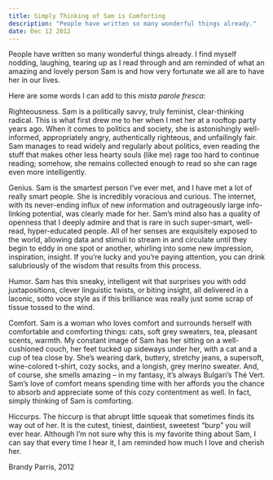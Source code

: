 ```yaml
---
title: Simply Thinking of Sam is Comforting
description: "People have written so many wonderful things already." 
date: Dec 12 2012
---
```


People have written so many wonderful things already. I find myself nodding, laughing, tearing up as I read through and am reminded of what an amazing and lovely person Sam is and how very fortunate we all are to have her in our lives.

Here are some words I can add to this _mista parole fresca_:

Righteousness. Sam is a politically savvy, truly feminist, clear-thinking radical. This is what first drew me to her when I met her at a rooftop party years ago. When it comes to politics and society, she is astonishingly well-informed, appropriately angry, authentically righteous, and unfailingly fair. Sam manages to read widely and regularly about politics, even reading the stuff that makes other less hearty souls (like me) rage too hard to continue reading; somehow, she remains collected enough to read so she can rage even more intelligently.

Genius. Sam is the smartest person I’ve ever met, and I have met a lot of really smart people. She is incredibly voracious and curious. The internet, with its never-ending influx of new information and outrageously large info-linking potential, was clearly made for her. Sam’s mind also has a quality of openness that I deeply admire and that is rare in such super-smart, well-read, hyper-educated people. All of her senses are exquisitely exposed to the world, allowing data and stimuli to stream in and circulate until they begin to eddy in one spot or another, whirling into some new impression, inspiration, insight. If you’re lucky and you’re paying attention, you can drink salubriously of the wisdom that results from this process.

Humor. Sam has this sneaky, intelligent wit that surprises you with odd juxtapositions, clever linguistic twists, or biting insight, all delivered in a laconic, sotto voce style as if this brilliance was really just some scrap of tissue tossed to the wind.

Comfort. Sam is a woman who loves comfort and surrounds herself with comfortable and comforting things: cats, soft grey sweaters, tea, pleasant scents, warmth. My constant image of Sam has her sitting on a well-cushioned couch, her feet tucked up sideways under her, with a cat and a cup of tea close by. She’s wearing dark, buttery, stretchy jeans, a supersoft, wine-colored t-shirt, cozy socks, and a longish, grey merino sweater. And, of course, she smells amazing – in my fantasy, it’s always Bulgari’s Thé Vert. Sam’s love of comfort means spending time with her affords you the chance to absorb and appreciate some of this cozy contentment as well. In fact, simply thinking of Sam is comforting.

Hiccurps. The hiccurp is that abrupt little squeak that sometimes finds its way out of her. It is the cutest, tiniest, daintiest, sweetest “burp” you will ever hear. Although I’m not sure why this is my favorite thing about Sam, I can say that every time I hear it, I am reminded how much I love and cherish her.

Brandy Parris, 2012
